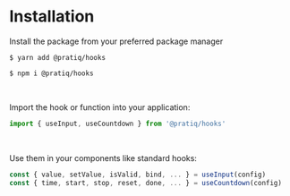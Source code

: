 

<BrowserOnly />


# Installation

<!-- `@pratiq/hooks` is a collection of react-hooks and functions that provide easy 
to use tools for developing interfaces and the common functionality behind them.
 -->



Install the package from your preferred package manager

<Tabs>

<TabItem value='yarn' label='Yarn'>

```
$ yarn add @pratiq/hooks
```

</TabItem>

<TabItem value='npm' label='NPM'>

```
$ npm i @pratiq/hooks
```

</TabItem>

</Tabs>








<br />

Import the hook or function into your application:

```jsx
import { useInput, useCountdown } from '@pratiq/hooks'
```







<br />

Use them in your components like standard hooks:

```jsx
const { value, setValue, isValid, bind, ... } = useInput(config)
const { time, start, stop, reset, done, ... } = useCountdown(config)
```
